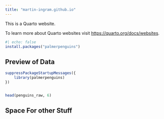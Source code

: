 ```yaml
---
title: "martin-ingram.github.io"
---
```


This is a Quarto website.

To learn more about Quarto websites visit <https://quarto.org/docs/websites>.

```r
#| echo: false
install.packages("palmerpenguins")
```


## Preview of Data

```r
suppressPackageStartupMessages({
    library(palmerpenguins)
})


head(penguins_raw, 6)
```


## Space For other Stuff